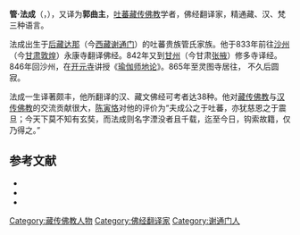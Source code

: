 '''管·法成'''（{{bo|z=འགོས་ཆོས་གྲུབ་|w='gos chos grub}}，{{bd|？||约865年}}），又译为'''郭曲主'''，[[吐蕃|吐蕃]][[藏传佛教|藏传佛教]]学者，佛经翻译家，精通藏、汉、梵三种语言。

法成出生于[[后藏|后藏]][[达那|达那]]（今[[西藏|西藏]][[谢通门|谢通门]]）的吐蕃贵族管氏家族。他于833年前往[[沙州|沙州]]（今[[甘肃|甘肃]][[敦煌|敦煌]]）永康寺翻译佛经。842年又到[[甘州|甘州]]（今甘肃[[张掖|张掖]]）修多寺译经。846年回沙州，在[[开元寺|开元寺]]讲授《[[瑜伽师地论|瑜伽师地论]]》。865年至灵图寺居往， 不久后圆寂。

法成一生译著颇丰，他所翻译的汉、藏文佛经可考者达38种。他对[[藏传佛教|藏传佛教]]与[[汉传佛教|汉传佛教]]的交流贡献很大，[[陈寅恪|陈寅恪]]对他的评价为“夫成公之于吐蕃，亦犹慈恩之于震旦；今天下莫不知有玄奘，而法成则名字湮没者且千载，迄至今日，钩索故籍，仅乃得之。”

== 参考文献 ==
{{ReflistH}}
* {{cite book|title=《中国藏传佛教名僧录》|publisher=甘肃民族出版社|author=唐景福}}
* {{cite book|title=《佛教大辞典》|editor=[[任继愈|任继愈]]|publisher=江苏古籍出版社|year=2002}}
* {{cite book|title=《藏族大辞典》||editor=丹珠昂奔、周润年、莫福山等|publisher=甘肃人民出版社|year=2003}}
{{ReflistF}}
{{佛教人物小作品}}
[[Category:藏传佛教人物|Category:藏传佛教人物]]
[[Category:佛经翻译家|Category:佛经翻译家]]
[[Category:谢通门人|Category:谢通门人]]